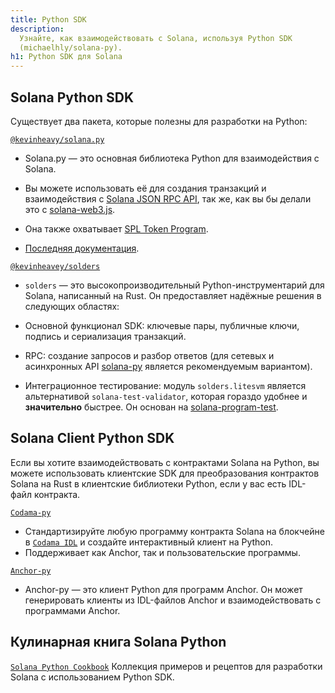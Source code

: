 ```yaml
---
title: Python SDK
description:
  Узнайте, как взаимодействовать с Solana, используя Python SDK
  (michaelhly/solana-py).
h1: Python SDK для Solana
---
```


## Solana Python SDK

Существует два пакета, которые полезны для разработки на Python:

[`@kevinheavy/solana.py`](https://github.com/michaelhly/solana-py)

- Solana.py — это основная библиотека Python для взаимодействия с Solana.
- Вы можете использовать её для создания транзакций и взаимодействия с
  [Solana JSON RPC API](/docs/rpc), так же, как вы бы делали это с
  [solana-web3.js](https://github.com/solana-labs/solana-web3.js/).

- Она также охватывает [SPL Token Program](https://spl.solana.com/token).

- [Последняя документация](https://michaelhly.github.io/solana-py/).

[`@kevinheavey/solders`](https://github.com/kevinheavey/solders)

- `solders` — это высокопроизводительный Python-инструментарий для Solana,
  написанный на Rust. Он предоставляет надёжные решения в следующих областях:

- Основной функционал SDK: ключевые пары, публичные ключи, подпись и
  сериализация транзакций.
- RPC: создание запросов и разбор ответов (для сетевых и асинхронных API
  [solana-py](https://michaelhly.github.io/solana-py/rpc/async_api/) является
  рекомендуемым вариантом).
- Интеграционное тестирование: модуль `solders.litesvm` является альтернативой
  `solana-test-validator`, которая гораздо удобнее и **значительно** быстрее. Он
  основан на
  [solana-program-test](https://crates.io/crates/solana-program-test).

## Solana Client Python SDK

Если вы хотите взаимодействовать с контрактами Solana на Python, вы можете
использовать клиентские SDK для преобразования контрактов Solana на Rust в
клиентские библиотеки Python, если у вас есть IDL-файл контракта.

[`Codama-py`](https://www.npmjs.com/package/codama-py)

- Стандартизируйте любую программу контракта Solana на блокчейне в
  [`Codama IDL`](https://github.com/codama-idl/codama) и создайте интерактивный
  клиент на Python.
- Поддерживает как Anchor, так и пользовательские программы.

[`Anchor-py`](https://github.com/kevinheavey/anchorpy)

- Anchor-py — это клиент Python для программ Anchor. Он может генерировать
  клиенты из IDL-файлов Anchor и взаимодействовать с программами Anchor.

## Кулинарная книга Solana Python

[`Solana Python Cookbook`](/developers/cookbook) Коллекция примеров и рецептов
для разработки Solana с использованием Python SDK.